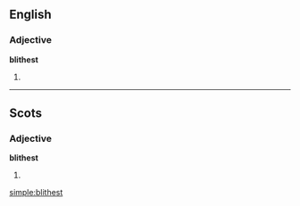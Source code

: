 ==English==

===Adjective===
'''blithest'''

# {{superlative of|[[blithe]]}}

----

==Scots==

===Adjective===
'''blithest'''

# {{superlative of|[[blithe]]|lang=sco}}

[[simple:blithest]]